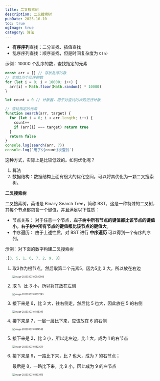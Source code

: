 ```yaml
---
title: 二叉搜索树
description: 二叉搜索树
pubDate: 2025-10-10
toc: true
ogImage: true
category: 算法
---
```


- **有序序列**查找：二分查找、插值查找
- 乱序序列查找：顺序查找，但是时间复杂度为 `O(n)`

示例：10000 个乱序的数，查找指定的元素

```js
const arr = [] // 存放乱序的数
// 生成1万个乱序的数
for (let i = 0; i < 10000; i++) {
  arr[i] = Math.floor(Math.random() * 10000)
}

let count = 0 // 计数器，用于对查找的次数进行计数

// 查找指定的元素
function search(arr, target) {
  for (let i = 0; i < arr.length; i++) {
    count++
    if (arr[i] === target) return true
  }
  return false
}
console.log(search(arr, 7))
console.log(`用了${count}次查找`)
```

这种方式，实际上是比较低效的。如何优化呢？

1. 算法
2. 数据结构：数据结构上面有很大的优化空间，可以将其优化为一颗二叉搜索树。

**二叉搜索树**

二叉搜索树，英语是 Binary Search Tree，简称 BST，这是一种特殊的二叉树，其每个节点都包含一个键值，并且满足以下性质：

- 节点关系： 对于任意一个节点，**左子树中所有节点的键值都比该节点的键值小，右子树中所有节点的键值都比该节点的键值大**。
- 中序遍历： 由于上述性质，对 BST 进行 **中序遍历** 可以得到一个有序的序列。

示例：对下面的数字构建二叉搜索树

```js
;[3, 5, 1, 6, 7, 2, 9, 8]
```

1. 取3作为根节点，然后取第二个元素5，因为5比 3 大，所以放在右边

   <img
     src="https://xiejie-typora.oss-cn-chengdu.aliyuncs.com/2025-03-03-020921.png"
     alt="image-20250303100920906"
     style="zoom:50%;"
   />

2. 取 1，比 3 小，所以将其放在左侧

   <img
     src="https://xiejie-typora.oss-cn-chengdu.aliyuncs.com/2025-03-03-021038.png"
     alt="image-20250303101037293"
     style="zoom:50%;"
   />

3. 接下来是 6，比 3 大，往右侧走，然后比 5 也大，因此放在 5 的右侧

   <img
     src="https://xiejie-typora.oss-cn-chengdu.aliyuncs.com/2025-03-03-021145.png"
     alt="image-20250303101145399"
     style="zoom:50%;"
   />

4. 接下来是 7，一层一层比下来，应该放在 6 的右侧

   <img
     src="https://xiejie-typora.oss-cn-chengdu.aliyuncs.com/2025-03-03-021314.png"
     alt="image-20250303101314536"
     style="zoom:50%;"
   />

5. 接下来是 2，比 3 小，所以走左边，比 1 大，成为 1 的右节点

   <img
     src="https://xiejie-typora.oss-cn-chengdu.aliyuncs.com/2025-03-03-021422.png"
     alt="image-20250303101422019"
     style="zoom:50%;"
   />

6. 接下来是 9，一路比下来，比 7 也大，成为 7 的右节点；

   最后是 8，一路比下来，比 9 小，因此成为 9 的左节点

   <img
     src="https://xiejie-typora.oss-cn-chengdu.aliyuncs.com/2025-03-03-021834.png"
     alt="image-20250303101833915"
     style="zoom:50%;"
   />
